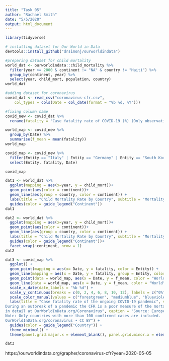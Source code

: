```yaml
---
title: "Task 05"
author: "Rachael Smith"
date: "5/5/2020"
output: html_document
---
```



```r
library(tidyverse)

# installing dataset for Our World in Data
devtools::install_github("drsimonj/ourworldindata")

#preparing dataset for child mortality
world_dat <- ourworldindata::child_mortality %>% 
  filter(year >= 2000 & continent != "NA" & country != "Haiti") %>%
  group_by(continent, year) %>%
  select(year, child_mort, population, country)
world_dat

#adding dataset for coronavirus
covid_dat <- read_csv("coronavirus-cfr.csv", 
    col_types = cols(Date = col_date(format = "%b %d, %Y")))

#fixing column name
covid_new <- covid_dat %>%
  rename(fatality = 'Case fatality rate of COVID-19 (%) (Only observations with ≥100 cases) (%)')

world_map <- covid_new %>%
  group_by(Date) %>% 
  summarise(f_mean = mean(fatality))
world_map

covid_map <- covid_new %>%
  filter(Entity == "Italy" | Entity == "Germany" | Entity == "South Korea" | Entity == "Iceland") %>%
  select(Entity, fatality, Date)

covid_map

```


```r
dat1 <- world_dat %>% 
  ggplot(mapping = aes(x=year, y = child_mort))+
  geom_point(aes(color = continent))+
  geom_line(aes(group = country, color = continent)) +
  labs(title = "Child Mortality Rate by Country", subtitle = "Mortality Rate of 0-5 year olds, per 1000 born from 2000 to 2015", caption = "Data is a merged version of all datasets available for download at https://ourworldindata.org/child-mortality", x = "Year", y = "Number of 0-5 year-olds dying per 1,000 born") +
  guides(color = guide_legend("Continent"))
dat1
```


```r
dat2 <- world_dat %>% 
  ggplot(mapping = aes(x=year, y = child_mort))+
  geom_point(aes(color = continent))+
  geom_line(aes(group = country, color = continent)) +
  labs(title = "Child Mortality Rate by Country", subtitle = "Mortality Rate of 0-5 year olds, per 1000 born from 2000 to 2015", caption = "Data is a merged version of all datasets available for download at https://ourworldindata.org/child-mortality", x = "Year", y = "Number of 0-5 year-olds dying per 1,000 born") +
  guides(color = guide_legend("Continent"))+ 
  facet_wrap(~continent, nrow = 1)
dat2

```

```r
dat3 <- covid_map %>% 
  ggplot() +
  geom_point(mapping = aes(x= Date, y = fatality, color = Entity)) +
  geom_line(mapping = aes(x = Date, y = fatality, group = Entity, color = Entity)) +
  geom_point(data = world_map, aes(x = Date, y = f_mean, color = "World")) +
  geom_line(data = world_map, aes(x = Date, y = f_mean, color = "World")) +
  scale_x_date(date_labels = "%b %d") +
  scale_y_continuous(breaks = c(0, 2, 4, 6, 8, 10, 12), labels = c("0%", "2%", "4%", "6%", "8%", "10%", "12%")) +
  scale_color_manual(values = c("forestgreen", "mediumblue", "blueviolet", "red", "orange")) +
  labs(title = "Case fatality rate of the ongoing COVID-19 pandemic", subtitle = "The Case Fatality Rate (CFR) is the ratio between confirmed deaths and confirmed cases.
During an outbreak of a pandemic the CFR is a poor measure of the mortality risk of the disease. We explain this
in detail at OurWorldInData.org/Coronavirus", caption = "Source: European CDC – Situation Update Worldwide – Last updated 5th May, 11:30 (London time)
Note: Only countries with more than 100 confirmed cases are included.
OurWorldInData.org/coronavirus • CC BY") +
  guides(color = guide_legend("Country")) + 
  theme_minimal() +
  theme(panel.grid.major.x = element_blank(), panel.grid.minor.x = element_blank())

dat3
```
https://ourworldindata.org/grapher/coronavirus-cfr?year=2020-05-05

